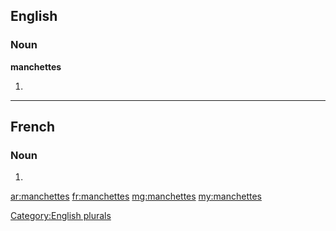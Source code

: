 ==English==

===Noun===
'''manchettes'''

# {{plural of|manchette}}

[[Category:English plurals]]

----

==French==

===Noun===
{{head|fr|plural}} {{f|p}}

# {{plural of|manchette|lang=fr}}

[[ar:manchettes]]
[[fr:manchettes]]
[[mg:manchettes]]
[[my:manchettes]]